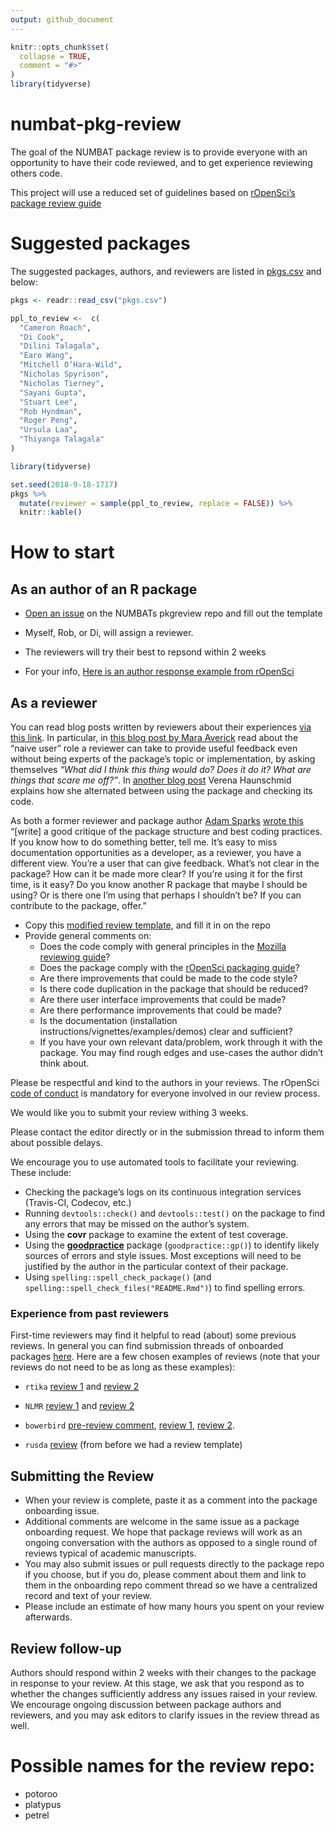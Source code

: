 ```yaml
---
output: github_document
---
```


<!-- README.md is generated from README.Rmd. Please edit that file -->

```r
knitr::opts_chunk$set(
  collapse = TRUE,
  comment = "#>"
)
library(tidyverse)
```

# numbat-pkg-review

The goal of the NUMBAT package review is to provide everyone with an opportunity to have their code reviewed, and to get experience reviewing others code.

This project will use a reduced set of guidelines based on [rOpenSci's package review guide](https://github.com/ropensci/dev_guide)

# Suggested packages

The suggested packages, authors, and reviewers are listed in [pkgs.csv]() and below:

```r
pkgs <- readr::read_csv("pkgs.csv")

ppl_to_review <-  c(
  "Cameron Roach",
  "Di Cook",
  "Dilini Talagala",
  "Earo Wang",
  "Mitchell O’Hara-Wild",
  "Nicholas Spyrison",
  "Nicholas Tierney",
  "Sayani Gupta",
  "Stuart Lee",
  "Rob Hyndman",
  "Roger Peng",
  "Ursula Laa",
  "Thiyanga Talagala"
)

library(tidyverse)

set.seed(2018-9-18-1717)
pkgs %>%
  mutate(reviewer = sample(ppl_to_review, replace = FALSE)) %>%
  knitr::kable()
```


# How to start

## As an author of an R package

* [Open an issue](https://github.com/numbats/pkg-review/issues/new) on the NUMBATs pkgreview repo and fill out the template
* Myself, Rob, or Di, will assign a reviewer.
* The reviewers will try their best to repsond within 2 weeks

* For your info, [Here is an author response example from rOpenSci](https://github.com/ropensci/onboarding/issues/160#issuecomment-355043656)

## As a reviewer

You can read blog posts written by reviewers about their experiences [via this link](https://ropensci.org/tags/reviewer/). In particular, in [this blog post by Mara Averick](https://ropensci.org/blog/2017/08/22/first-package-review/) read about the "naive user" role a reviewer can take to provide useful feedback even without being experts of the package's topic or implementation, by asking themselves _"What did I think this thing would do? Does it do it? What are things that scare me off?"_. In [another blog post](https://ropensci.org/blog/2017/09/08/first-review-experiences/) Verena Haunschmid explains how she alternated between using the package and checking its code.

As both a former reviewer and package author [Adam Sparks](https://adamhsparks.github.io/) [wrote this](https://twitter.com/adamhsparks/status/898132036451303425) "[write] a good critique of the package structure and best coding practices. If you know how to do something better, tell me. It’s easy to miss documentation opportunities as a developer, as a reviewer, you have a different view. You’re a user that can give feedback. What’s not clear in the package? How can it be made more clear? If you’re using it for the first time, is it easy? Do you know another R package that maybe I should be using? Or is there one I’m using that perhaps I shouldn’t be? If you can contribute to the package, offer."

* Copy this [modified review template](https://raw.githubusercontent.com/numbats/pkg-review/master/review_template.md), and fill it in on the repo
* Provide general comments on:
    - Does the code comply with general principles in the [Mozilla reviewing guide](https://mozillascience.github.io/codeReview/review.html)?
    - Does the package comply with the [rOpenSci packaging guide](https://ropensci.github.io/dev_guide/building.html#building)?
    - Are there improvements that could be made to the code style?
    - Is there code duplication in the package that should be reduced?
    - Are there user interface improvements that could be made?
    - Are there performance improvements that could be made?
    - Is the documentation (installation instructions/vignettes/examples/demos) clear and sufficient?
    - If you have your own relevant data/problem, work through it with the package. You may find rough edges and use-cases the author didn't think about.

Please be respectful and kind to the authors in your reviews. The rOpenSci [code of conduct](https://ropensci.github.io/dev_guide/policies.html#code-of-conduct) is mandatory for everyone involved in our review process.

We would like you to submit your review withing 3 weeks. 

Please contact the editor directly or in the submission thread to inform them about possible delays.

We encourage you to use automated tools to facilitate your reviewing.  These include:

-  Checking the package's logs on its continuous integration services (Travis-CI, Codecov, etc.)
-  Running `devtools::check()` and `devtools::test()` on the package to find any errors that may be missed on the author's system.
-  Using the **covr** package to examine the extent of test coverage.
-  Using the [**goodpractice**](https://github.com/MangoTheCat/goodpractice) package (`goodpractice::gp()`) to identify likely sources of errors and style issues. Most exceptions will need to be justified by the author in the particular context of their package.
-  Using `spelling::spell_check_package()` (and `spelling::spell_check_files("README.Rmd")`) to find spelling errors. 

### Experience from past reviewers

First-time reviewers may find it helpful to read (about) some previous reviews. In general you can find submission threads of onboarded packages [here](https://github.com/ropensci/onboarding/issues?q=is%3Aissue+is%3Aclosed+label%3A6%2Fapproved). Here are a few chosen examples of reviews (note that your reviews do not need to be as long as these examples):

* `rtika` [review 1](https://github.com/ropensci/onboarding/issues/191#issuecomment-367166658) and [review 2](https://github.com/ropensci/onboarding/issues/191#issuecomment-368254623)

* `NLMR` [review 1](https://github.com/ropensci/onboarding/issues/188#issuecomment-368042693) and [review 2](https://github.com/ropensci/onboarding/issues/188#issuecomment-369310831)

* `bowerbird` [pre-review comment](https://github.com/ropensci/onboarding/issues/139#issuecomment-322713737), [review 1](https://github.com/ropensci/onboarding/issues/139#issuecomment-342380870), [review 2](https://github.com/ropensci/onboarding/issues/139#issuecomment-342724843).

* `rusda` [review](https://github.com/ropensci/onboarding/issues/18#issuecomment-120445737) (from before we had a review template)

## Submitting the Review {#submitreview}

- When your review is complete, paste it as a comment into the package onboarding issue.
- Additional comments are welcome in the same issue as a package onboarding request. We hope that package reviews will work as an ongoing conversation with the authors as opposed to a single round of reviews typical of academic manuscripts.
- You may also submit issues or pull requests directly to the package repo if you choose, but if you do, please comment about them and link to them in the onboarding repo comment thread so we have a centralized record and text of your review.
- Please include an estimate of how many hours you spent on your review afterwards.

## Review follow-up {#followupreviewer}

Authors should respond within 2 weeks with their changes to the package in response to your review.  At this stage, we ask that you respond as to whether the changes sufficiently address any issues raised in your review. We encourage ongoing discussion between package authors and reviewers, and you may ask editors to clarify issues in the review thread as well.
    
# Possible names for the review repo:

* potoroo
* platypus
* petrel
